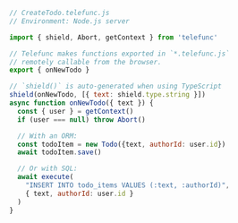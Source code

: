 ```js
// CreateTodo.telefunc.js
// Environment: Node.js server

import { shield, Abort, getContext } from 'telefunc'

// Telefunc makes functions exported in `*.telefunc.js`
// remotely callable from the browser.
export { onNewTodo }

// `shield()` is auto-generated when using TypeScript
shield(onNewTodo, [{ text: shield.type.string }])
async function onNewTodo({ text }) {
  const { user } = getContext()
  if (user === null) throw Abort()

  // With an ORM:
  const todoItem = new Todo({text, authorId: user.id})
  await todoItem.save()

  // Or with SQL:
  await execute(
    "INSERT INTO todo_items VALUES (:text, :authorId)",
    { text, authorId: user.id }
  )
}
```
